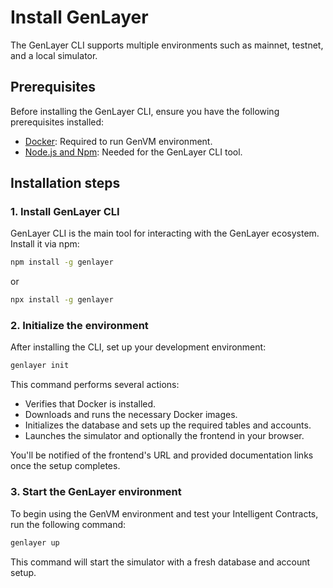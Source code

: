 # Install GenLayer

The GenLayer CLI supports multiple environments such as mainnet, testnet, and a local simulator. 

## Prerequisites
Before installing the GenLayer CLI, ensure you have the following prerequisites installed:

- [Docker](https://docs.docker.com/engine/install/): Required to run GenVM environment.
- [Node.js and Npm](https://docs.npmjs.com/downloading-and-installing-node-js-and-npm/): Needed for the GenLayer CLI tool.

## Installation steps

### 1. Install GenLayer CLI

GenLayer CLI is the main tool for interacting with the GenLayer ecosystem. Install it via npm:

```bash
npm install -g genlayer
```
or

```bash
npx install -g genlayer
```

### 2. Initialize the environment

After installing the CLI, set up your development environment:

```bash
genlayer init
```

This command performs several actions:
- Verifies that Docker is installed.
- Downloads and runs the necessary Docker images.
- Initializes the database and sets up the required tables and accounts.
- Launches the simulator and optionally the frontend in your browser.

You'll be notified of the frontend's URL and provided documentation links once the setup completes.

### 3. Start the GenLayer environment

To begin using the GenVM environment and test your Intelligent Contracts, run the following command:

```bash
genlayer up
```

This command will start the simulator with a fresh database and account setup.
